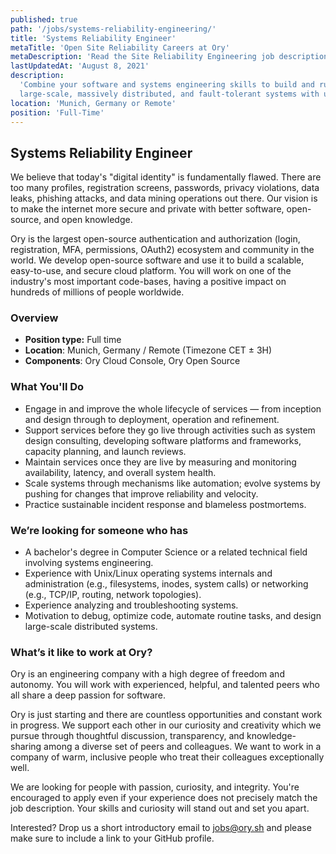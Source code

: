 ```yaml
---
published: true
path: '/jobs/systems-reliability-engineering/'
title: 'Systems Reliability Engineer'
metaTitle: 'Open Site Reliability Careers at Ory'
metaDescription: 'Read the Site Reliability Engineering job description'
lastUpdatedAt: 'August 8, 2021'
description:
  'Combine your software and systems engineering skills to build and run
  large-scale, massively distributed, and fault-tolerant systems with us.'
location: 'Munich, Germany or Remote'
position: 'Full-Time'
---
```


## Systems Reliability Engineer

We believe that today's "digital identity" is fundamentally flawed. There are
too many profiles, registration screens, passwords, privacy violations, data
leaks, phishing attacks, and data mining operations out there. Our vision is to
make the internet more secure and private with better software, open-source, and
open knowledge.

Ory is the largest open-source authentication and authorization (login,
registration, MFA, permissions, OAuth2) ecosystem and community in the world. We
develop open-source software and use it to build a scalable, easy-to-use, and
secure cloud platform. You will work on one of the industry's most important
code-bases, having a positive impact on hundreds of millions of people
worldwide.

### Overview

- **Position type:** Full time
- **Location**: Munich, Germany / Remote (Timezone CET ± 3H)
- **Components**: Ory Cloud Console, Ory Open Source

### What You'll Do

- Engage in and improve the whole lifecycle of services — from inception and
  design through to deployment, operation and refinement.
- Support services before they go live through activities such as system design
  consulting, developing software platforms and frameworks, capacity planning,
  and launch reviews.
- Maintain services once they are live by measuring and monitoring availability,
  latency, and overall system health.
- Scale systems through mechanisms like automation; evolve systems by pushing
  for changes that improve reliability and velocity.
- Practice sustainable incident response and blameless postmortems.

### We’re looking for someone who has

- A bachelor's degree in Computer Science or a related technical field involving
  systems engineering.
- Experience with Unix/Linux operating systems internals and administration
  (e.g., filesystems, inodes, system calls) or networking (e.g., TCP/IP,
  routing, network topologies).
- Experience analyzing and troubleshooting systems.
- Motivation to debug, optimize code, automate routine tasks, and design
  large-scale distributed systems.

### What’s it like to work at Ory?

Ory is an engineering company with a high degree of freedom and autonomy. You
will work with experienced, helpful, and talented peers who all share a deep
passion for software.

Ory is just starting and there are countless opportunities and constant work in
progress. We support each other in our curiosity and creativity which we pursue
through thoughtful discussion, transparency, and knowledge-sharing among a
diverse set of peers and colleagues. We want to work in a company of warm,
inclusive people who treat their colleagues exceptionally well.

We are looking for people with passion, curiosity, and integrity. You're
encouraged to apply even if your experience does not precisely match the job
description. Your skills and curiosity will stand out and set you apart.

Interested? Drop us a short introductory email to
[jobs@ory.sh](mailto:jobs@ory.sh) and please make sure to include a link to your
GitHub profile.
